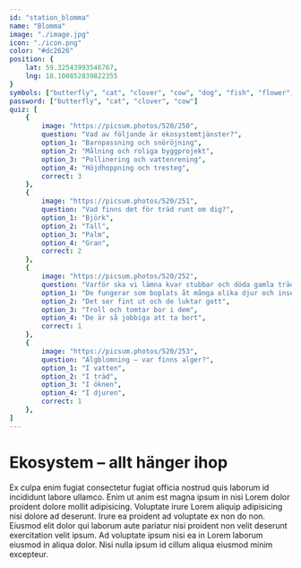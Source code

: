 ```yaml
---
id: "station_blomma"
name: "Blomma"
image: "./image.jpg"
icon: "./icon.png"
color: "#dc2626"
position: {
	lat: 59.32543993546767,
	lng: 18.100852839822355
}
symbols: ["butterfly", "cat", "clover", "cow", "dog", "fish", "flower", "fox", "frog"]
password: ["butterfly", "cat", "clover", "cow"]
quiz: [
	{
		image: "https://picsum.photos/520/250",
		question: "Vad av följande är ekosystemtjänster?",
		option_1: "Barnpassning och snöröjning",
		option_2: "Målning och roliga byggprojekt",
		option_3: "Pollinering och vattenrening",
		option_4: "Höjdhoppning och tresteg",
		correct: 3
	},
	{
		image: "https://picsum.photos/520/251",
		question: "Vad finns det för träd runt om dig?",
		option_1: "Björk",
		option_2: "Tall",
		option_3: "Palm",
		option_4: "Gran",
		correct: 2
	},
	{
		image: "https://picsum.photos/520/252",
		question: "Varför ska vi lämna kvar stubbar och döda gamla träd när vi avverkar skog?",
		option_1: "De fungerar som boplats åt många olika djur och insekter",
		option_2: "Det ser fint ut och de luktar gott",
		option_3: "Troll och tomtar bor i dem",
		option_4: "De är så jobbiga att ta bort",
		correct: 1
	},
	{
		image: "https://picsum.photos/520/253",
		question: "Algblomning – var finns alger?",
		option_1: "I vatten",
		option_2: "I träd",
		option_3: "I öknen",
		option_4: "I djuren",
		correct: 1
	},
]
---
```


# Ekosystem – allt hänger ihop

Ex culpa enim fugiat consectetur fugiat officia nostrud quis laborum id incididunt labore ullamco. Enim ut anim est magna ipsum in nisi Lorem dolor proident dolore mollit adipisicing. Voluptate irure Lorem aliquip adipisicing nisi dolore ad deserunt. Irure ea proident ad voluptate ex non do non. Eiusmod elit dolor qui laborum aute pariatur nisi proident non velit deserunt exercitation velit ipsum. Ad voluptate ipsum nisi ea in Lorem laborum eiusmod in aliqua dolor. Nisi nulla ipsum id cillum aliqua eiusmod minim excepteur.
